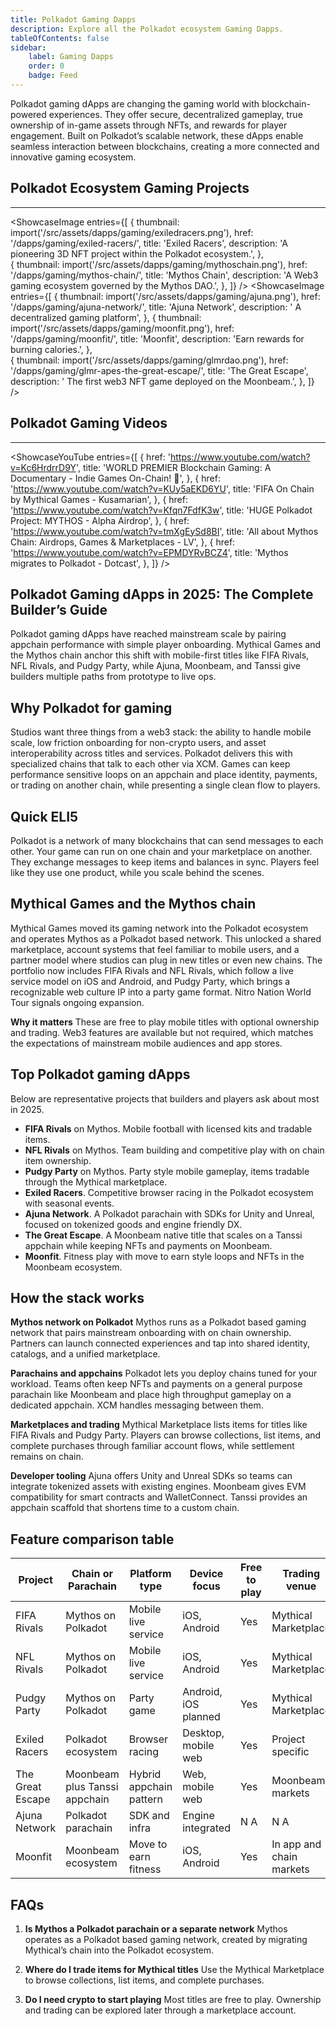 ```yaml
---
title: Polkadot Gaming Dapps 
description: Explore all the Polkadot ecosystem Gaming Dapps.
tableOfContents: false
sidebar: 
    label: Gaming Dapps
    order: 0
    badge: Feed
---
```




Polkadot gaming dApps are changing the gaming world with blockchain-powered experiences. They offer secure, decentralized gameplay, true ownership of in-game assets through NFTs, and rewards for player engagement. Built on Polkadot’s scalable network, these dApps enable seamless interaction between blockchains, creating a more connected and innovative gaming ecosystem.

## Polkadot Ecosystem Gaming Projects
----------------
<ShowcaseImage
  entries={[
                     {
      thumbnail: import('/src/assets/dapps/gaming/exiledracers.png'),
      href: '/dapps/gaming/exiled-racers/',
      title: 'Exiled Racers',
      description: 'A pioneering 3D NFT project within the Polkadot ecosystem.',
      },  
              {
      thumbnail: import('/src/assets/dapps/gaming/mythoschain.png'),
      href: '/dapps/gaming/mythos-chain/',
      title: 'Mythos Chain',
      description: 'A Web3 gaming ecosystem governed by the Mythos DAO.',
    },
  ]}
/>
<ShowcaseImage
  entries={[
        {
      thumbnail: import('/src/assets/dapps/gaming/ajuna.png'),
      href: '/dapps/gaming/ajuna-network/',
      title: 'Ajuna Network',
      description: ' A decentralized gaming platform',
    },
                     {
      thumbnail: import('/src/assets/dapps/gaming/moonfit.png'),
      href: '/dapps/gaming/moonfit/',
      title: 'Moonfit',
      description: 'Earn rewards for burning calories.',
      },  
    {
      thumbnail: import('/src/assets/dapps/gaming/glmrdao.png'),
      href: '/dapps/gaming/glmr-apes-the-great-escape/',
      title: 'The Great Escape',
      description: ' The first web3 NFT game deployed on the Moonbeam.',
      },
  ]}
/>

## Polkadot Gaming Videos
----------------
<ShowcaseYouTube
  entries={[
        {
      href: 'https://www.youtube.com/watch?v=Kc6HrdrrD9Y',
      title: 'WORLD PREMIER Blockchain Gaming: A Documentary - Indie Games On-Chain! 👾',
    },
    {
      href: 'https://www.youtube.com/watch?v=KUy5aEKD6YU',
      title: 'FIFA On Chain by Mythical Games - Kusamarian',
    },
    {
      href: 'https://www.youtube.com/watch?v=Kfqn7FdfK3w',
      title: 'HUGE Polkadot Project: MYTHOS - Alpha Airdrop',
    },
        {
      href: 'https://www.youtube.com/watch?v=tmXgEySd8BI',
      title: 'All about Mythos Chain: Airdrops, Games & Marketplaces - LV',
    },
    {
      href: 'https://www.youtube.com/watch?v=EPMDYRvBCZ4',
      title: 'Mythos migrates to Polkadot - Dotcast',
    },
  ]}
/>

## Polkadot Gaming dApps in 2025: The Complete Builder’s Guide
Polkadot gaming dApps have reached mainstream scale by pairing appchain performance with simple player onboarding. Mythical Games and the Mythos chain anchor this shift with mobile-first titles like FIFA Rivals, NFL Rivals, and Pudgy Party, while Ajuna, Moonbeam, and Tanssi give builders multiple paths from prototype to live ops.

## Why Polkadot for gaming
Studios want three things from a web3 stack: the ability to handle mobile scale, low friction onboarding for non-crypto users, and asset interoperability across titles and services. Polkadot delivers this with specialized chains that talk to each other via XCM. Games can keep performance sensitive loops on an appchain and place identity, payments, or trading on another chain, while presenting a single clean flow to players.

## Quick ELI5
Polkadot is a network of many blockchains that can send messages to each other. Your game can run on one chain and your marketplace on another. They exchange messages to keep items and balances in sync. Players feel like they use one product, while you scale behind the scenes.

## Mythical Games and the Mythos chain
Mythical Games moved its gaming network into the Polkadot ecosystem and operates Mythos as a Polkadot based network. This unlocked a shared marketplace, account systems that feel familiar to mobile users, and a partner model where studios can plug in new titles or even new chains. The portfolio now includes FIFA Rivals and NFL Rivals, which follow a live service model on iOS and Android, and Pudgy Party, which brings a recognizable web culture IP into a party game format. Nitro Nation World Tour signals ongoing expansion.

**Why it matters**
These are free to play mobile titles with optional ownership and trading. Web3 features are available but not required, which matches the expectations of mainstream mobile audiences and app stores.

## Top Polkadot gaming dApps
Below are representative projects that builders and players ask about most in 2025.

* **FIFA Rivals** on Mythos. Mobile football with licensed kits and tradable items.
* **NFL Rivals** on Mythos. Team building and competitive play with on chain item ownership.
* **Pudgy Party** on Mythos. Party style mobile gameplay, items tradable through the Mythical marketplace.
* **Exiled Racers**. Competitive browser racing in the Polkadot ecosystem with seasonal events.
* **Ajuna Network**. A Polkadot parachain with SDKs for Unity and Unreal, focused on tokenized goods and engine friendly DX.
* **The Great Escape**. A Moonbeam native title that scales on a Tanssi appchain while keeping NFTs and payments on Moonbeam.
* **Moonfit**. Fitness play with move to earn style loops and NFTs in the Moonbeam ecosystem.

## How the stack works
**Mythos network on Polkadot**
Mythos runs as a Polkadot based gaming network that pairs mainstream onboarding with on chain ownership. Partners can launch connected experiences and tap into shared identity, catalogs, and a unified marketplace.

**Parachains and appchains**
Polkadot lets you deploy chains tuned for your workload. Teams often keep NFTs and payments on a general purpose parachain like Moonbeam and place high throughput gameplay on a dedicated appchain. XCM handles messaging between them.

**Marketplaces and trading**
Mythical Marketplace lists items for titles like FIFA Rivals and Pudgy Party. Players can browse collections, list items, and complete purchases through familiar account flows, while settlement remains on chain.

**Developer tooling**
Ajuna offers Unity and Unreal SDKs so teams can integrate tokenized assets with existing engines. Moonbeam gives EVM compatibility for smart contracts and WalletConnect. Tanssi provides an appchain scaffold that shortens time to a custom chain.

## Feature comparison table
| Project          | Chain or Parachain            | Platform type           | Device focus         | Free to play | Trading venue            | Notable IP or genre      | Current status  |
| ---------------- | ----------------------------- | ----------------------- | -------------------- | ------------ | ------------------------ | ------------------------ | --------------- |
| FIFA Rivals      | Mythos on Polkadot            | Mobile live service     | iOS, Android         | Yes          | Mythical Marketplace     | Global football license  | Live            |
| NFL Rivals       | Mythos on Polkadot            | Mobile live service     | iOS, Android         | Yes          | Mythical Marketplace     | American football        | Live            |
| Pudgy Party      | Mythos on Polkadot            | Party game              | Android, iOS planned | Yes          | Mythical Marketplace     | Pudgy Penguins           | Live on Android |
| Exiled Racers    | Polkadot ecosystem            | Browser racing          | Desktop, mobile web  | Yes          | Project specific         | Competitive leagues      | Active          |
| The Great Escape | Moonbeam plus Tanssi appchain | Hybrid appchain pattern | Web, mobile web      | Yes          | Moonbeam markets         | Casual runner            | Active          |
| Ajuna Network    | Polkadot parachain            | SDK and infra           | Engine integrated    | N A          | N A                      | Unity and Unreal SDK     | Available       |
| Moonfit          | Moonbeam ecosystem            | Move to earn fitness    | iOS, Android         | Yes          | In app and chain markets | Fitness and collectibles | Live            |


## FAQs
1. **Is Mythos a Polkadot parachain or a separate network**
Mythos operates as a Polkadot based gaming network, created by migrating Mythical’s chain into the Polkadot ecosystem.

2. **Where do I trade items for Mythical titles**
Use the Mythical Marketplace to browse collections, list items, and complete purchases.

3. **Do I need crypto to start playing**
Most titles are free to play. Ownership and trading can be explored later through a marketplace account.